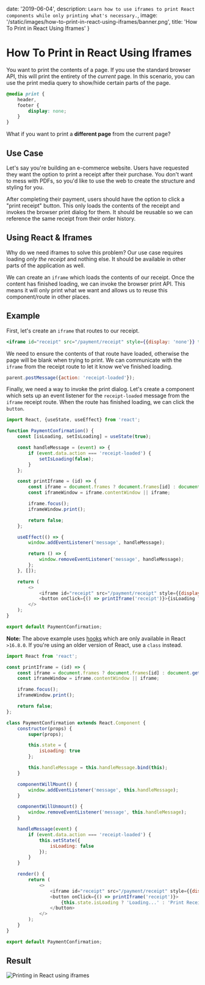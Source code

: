 
date: '2019-06-04',
description: `Learn how to use iframes to print React components while only printing what's necessary.`,
image: '/static/images/how-to-print-in-react-using-iframes/banner.png',
title: 'How To Print in React Using Iframes'
}


# How To Print in React Using Iframes

<DateAndViews date={meta.date} id="how-to-print-in-react-using-iframes" />

You want to print the contents of a page. If you use the standard browser API, this will print the entirety of the _current_ page.
In this scenario, you can use the print media query to show/hide certain parts of the page.

```css
@media print {
    header,
    footer {
        display: none;
    }
}
```

What if you want to print a **different page** from the current page?

## Use Case

Let's say you're building an e-commerce website. Users have requested they want the option to print a receipt after their purchase.
You don't want to mess with PDFs, so you'd like to use the web to create the structure and styling for you.

After completing their payment, users should have the option to click a "print receipt" button.
This only loads the contents of the receipt and invokes the browser print dialog for them.
It should be reusable so we can reference the same receipt from their order history.

## Using React & Iframes

Why do we need iframes to solve this problem?
Our use case requires loading _only the receipt_ and nothing else. It should be available in other parts of the application as well.

We can create an `iframe` which loads the contents of our receipt. Once the content has finished loading, we can invoke the browser print API. This means it will only print what we want and allows us to reuse this component/route in other places.

## Example

First, let's create an `iframe` that routes to our receipt.

```jsx
<iframe id="receipt" src="/payment/receipt" style={{display: 'none'}} title="Receipt" />
```

We need to ensure the contents of that route have loaded, otherwise the page will be blank when trying to print.
We can communicate with the `iframe` from the receipt route to let it know we've finished loading.

```js
parent.postMessage({action: 'receipt-loaded'});
```

Finally, we need a way to invoke the print dialog.
Let's create a component which sets up an event listener for the `receipt-loaded` message from the `iframe` receipt route.
When the route has finished loading, we can click the `button`.

```js
import React, {useState, useEffect} from 'react';

function PaymentConfirmation() {
    const [isLoading, setIsLoading] = useState(true);

    const handleMessage = (event) => {
        if (event.data.action === 'receipt-loaded') {
            setIsLoading(false);
        }
    };

    const printIframe = (id) => {
        const iframe = document.frames ? document.frames[id] : document.getElementById(id);
        const iframeWindow = iframe.contentWindow || iframe;

        iframe.focus();
        iframeWindow.print();

        return false;
    };

    useEffect(() => {
        window.addEventListener('message', handleMessage);

        return () => {
            window.removeEventListener('message', handleMessage);
        };
    }, []);

    return (
        <>
            <iframe id="receipt" src="/payment/receipt" style={{display: 'none'}} title="Receipt" />
            <button onClick={() => printIframe('receipt')}>{isLoading ? 'Loading...' : 'Print Receipt'}</button>
        </>
    );
}

export default PaymentConfirmation;
```

**Note:** The above example uses [hooks](https://reactjs.org/docs/hooks-intro.html) which are only available in React `>16.8.0`. If you're using an older version of React, use a `class` instead.

```js
import React from 'react';

const printIframe = (id) => {
    const iframe = document.frames ? document.frames[id] : document.getElementById(id);
    const iframeWindow = iframe.contentWindow || iframe;

    iframe.focus();
    iframeWindow.print();

    return false;
};

class PaymentConfirmation extends React.Component {
    constructor(props) {
        super(props);

        this.state = {
            isLoading: true
        };

        this.handleMessage = this.handleMessage.bind(this);
    }

    componentWillMount() {
        window.addEventListener('message', this.handleMessage);
    }

    componentWillUnmount() {
        window.removeEventListener('message', this.handleMessage);
    }

    handleMessage(event) {
        if (event.data.action === 'receipt-loaded') {
            this.setState({
                isLoading: false
            });
        }
    }

    render() {
        return (
            <>
                <iframe id="receipt" src="/payment/receipt" style={{display: 'none'}} title="Receipt" />
                <button onClick={() => printIframe('receipt')}>
                    {this.state.isLoading ? 'Loading...' : 'Print Receipt'}
                </button>
            </>
        );
    }
}

export default PaymentConfirmation;
```

## Result

![Printing in React using iframes](/static/images/how-to-print-in-react-using-iframes/print.gif)
